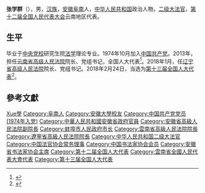 '''张学群'''（{{bd|1957年|10月||catIdx=Zhang张}}），男，[[汉族|汉族]]，[[安徽|安徽]][[阜南|阜南]]人，[[中华人民共和国|中华人民共和国]]政治人物，[[二级大法官|二级大法官]]，[[第十二届全国人民代表大会|第十二届全国人民代表大会]]云南地区代表。

== 生平 ==
毕业于[[中央党校|中央党校]]研究生院[[法学|法学]]理论专业。1974年10月加入[[中国共产党|中国共产党]]。2013年，担任[[云南省高级人民法院|云南省高级人民法院]]院长、党组书记，全国人大代表<ref>{{cite news|title=全国人大代表信息-张学群|url= http://210.82.31.1:8084/delegate/viewDelegate.action?dbid=122372|accessdate=2013-04-05|newspaper=全国人大网|archive-url=https://web.archive.org/web/20160305220556/http://www.npc.gov.cn/delegate/viewDelegate.action?dbid=122372|archive-date=2016-03-05|dead-url=yes}}</ref>。2018年1月，任[[辽宁省高级人民法院|辽宁省高级人民法院]]院长、党组书记。2018年2月24日，当选为[[第十三届全国人大代表|第十三届全国人大代表]]<ref>{{Cite web|title=（受权发布）中华人民共和国第十三届全国人民代表大会代表名单-中新网|url=http://www.chinanews.com/gn/2018/02-25/8453959.shtml|accessdate=2021-02-13|work=中新网|archive-date=2018-02-27|archive-url=https://web.archive.org/web/20180227031724/http://www.chinanews.com/gn/2018/02-25/8453959.shtml|dead-url=no}}</ref>。

== 參考文獻 ==
{{reflist}}

{{Navboxes 
| title  = 张学群在[[中国法官协会|中国法官协会]]的职务
| list1  =
{{中国法官协会第五届理事会}}
}}
{{Navboxes 
| title  = 张学群在[[中国书法家协会|中国书法家协会]]的职务
| list1  =
{{中国书法家协会第六届理事会}}
}}

{{Authority control}}

{{DEFAULTSORT:Zhang张}}
[[Category:張姓|Xue學]]
[[Category:阜南人|Category:阜南人]]
[[Category:安徽大學校友|Category:安徽大學校友]]
[[Category:中国共产党党员_(1974年入党)|Category:中国共产党党员 (1974年入党)]]
[[Category:中華人民共和國安徽省政府官員|Category:中華人民共和國安徽省政府官員]]
[[Category:安徽省高級人民法院副院長|Category:安徽省高級人民法院副院長]]
[[Category:蚌埠市人民政府市长|Category:蚌埠市人民政府市长]]
[[Category:雲南省高級人民法院院長|Category:雲南省高級人民法院院長]]
[[Category:遼寧省高級人民法院院長|Category:遼寧省高級人民法院院長]]
[[Category:中华人民共和国二级大法官|Category:中华人民共和国二级大法官]]
[[Category:中国法官协会常务理事|Category:中国法官协会常务理事]]
[[Category:中国书法家协会会员|Category:中国书法家协会会员]]
[[Category:安徽省书法家协会主席|Category:安徽省书法家协会主席]]
[[Category:第十二届全国人大代表|Category:第十二届全国人大代表]]
[[Category:雲南省全國人民代表大會代表|Category:雲南省全國人民代表大會代表]]
[[Category:第十三届全国人大代表|Category:第十三届全国人大代表]]


{{中国政治人物小作品}}